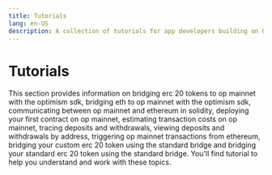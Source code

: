 ```yaml
---
title: Tutorials
lang: en-US
description: A collection of tutorials for app developers building on OP Stack, covering topics such as bridging tokens, deploying contracts, and estimating transaction costs.
---
```



# Tutorials

This section provides information on bridging erc 20 tokens to op mainnet with the optimism sdk, bridging eth to op mainnet with the optimism sdk, communicating between op mainnet and ethereum in solidity, deploying your first contract on op mainnet, estimating transaction costs on op mainnet, tracing deposits and withdrawals, viewing deposits and withdrawals by address, triggering op mainnet transactions from ethereum, bridging your custom erc 20 token using the standard bridge and bridging your standard erc 20 token using the standard bridge. You'll find tutorial to help you understand and work with these topics.

<Cards>
  <Card title="Bridging erc 20 tokens to op mainnet with the optimism sdk" href="/builders/app-developers/tutorials/cross-dom-bridge-erc20" />

  <Card title="Bridging eth to op mainnet with the optimism sdk" href="/builders/app-developers/tutorials/cross-dom-bridge-eth" />

  <Card title="Communicating between op mainnet and ethereum in solidity" href="/builders/app-developers/tutorials/cross-dom-solidity" />

  <Card title="Deploying your first contract on op mainnet" href="/builders/app-developers/tutorials/first-contract" />

  <Card title="Estimating transaction costs on op mainnet" href="/builders/app-developers/tutorials/sdk-estimate-costs" />

  <Card title="Tracing deposits and withdrawals" href="/builders/app-developers/tutorials/sdk-trace-txns" />

  <Card title="Viewing deposits and withdrawals by address" href="/builders/app-developers/tutorials/sdk-view-txns" />

  <Card title="Triggering op mainnet transactions from ethereum" href="/builders/app-developers/tutorials/send-tx-from-eth" />

  <Card title="Bridging your custom erc 20 token using the standard bridge" href="/builders/app-developers/tutorials/standard-bridge-custom-token" />

  <Card title="Bridging your standard erc 20 token using the standard bridge" href="/builders/app-developers/tutorials/standard-bridge-standard-token" />
</Cards>

